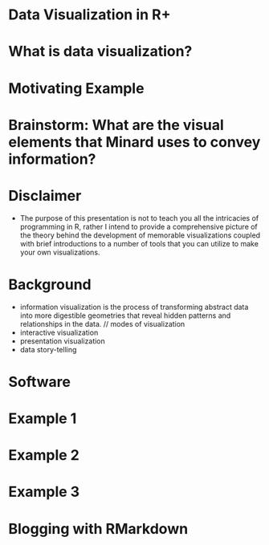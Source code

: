 Data Visualization in R+
========================
# What is data visualization?

# Motivating Example

# Brainstorm: What are the visual elements that Minard uses to convey information?

# Disclaimer

- The purpose of this presentation is not to teach you all the intricacies of programming in R,
  rather I intend to provide a comprehensive picture of the theory behind the development of
  memorable visualizations coupled with brief introductions to a number of tools that you can
  utilize to make your own visualizations.

# Background
- information visualization is the process of transforming abstract data into more
  digestible geometries that reveal hidden patterns and relationships in the data.
// modes of visualization
- interactive visualization
- presentation visualization
- data story-telling

# Software

# Example 1

# Example 2

# Example 3

# Blogging with RMarkdown
